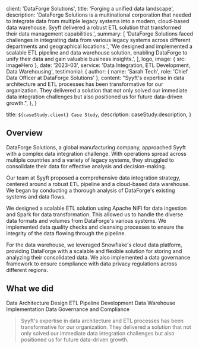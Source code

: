 
  client: 'DataForge Solutions',
  title: 'Forging a unified data landscape',
  description:
    'DataForge Solutions is a multinational corporation that needed to integrate data from multiple legacy systems into a modern, cloud-based data warehouse. Syyft delivered a robust ETL solution that transformed their data management capabilities.',
  summary: [
    'DataForge Solutions faced challenges in integrating data from various legacy systems across different departments and geographical locations.',
    'We designed and implemented a scalable ETL pipeline and data warehouse solution, enabling DataForge to unify their data and gain valuable business insights.',
  ],
  logo,
  image: { src: imageHero },
  date: '2023-03',
  service: 'Data Integration, ETL Development, Data Warehousing',
  testimonial: {
    author: { name: 'Sarah Tech', role: 'Chief Data Officer at DataForge Solutions' },
    content:
      "Syyft's expertise in data architecture and ETL processes has been transformative for our organization. They delivered a solution that not only solved our immediate data integration challenges but also positioned us for future data-driven growth.",
  },
}

  title: `${caseStudy.client} Case Study`,
  description: caseStudy.description,
}

## Overview

DataForge Solutions, a global manufacturing company, approached Syyft with a complex data integration challenge. With operations spread across multiple countries and a variety of legacy systems, they struggled to consolidate their data for effective analysis and decision-making.

Our team at Syyft proposed a comprehensive data integration strategy, centered around a robust ETL pipeline and a cloud-based data warehouse. We began by conducting a thorough analysis of DataForge's existing systems and data flows.

We designed a scalable ETL solution using Apache NiFi for data ingestion and Spark for data transformation. This allowed us to handle the diverse data formats and volumes from DataForge's various systems. We implemented data quality checks and cleansing processes to ensure the integrity of the data flowing through the pipeline.

For the data warehouse, we leveraged Snowflake's cloud data platform, providing DataForge with a scalable and flexible solution for storing and analyzing their consolidated data. We also implemented a data governance framework to ensure compliance with data privacy regulations across different regions.

## What we did

<TagList>
  <TagListItem>Data Architecture Design</TagListItem>
  <TagListItem>ETL Pipeline Development</TagListItem>
  <TagListItem>Data Warehouse Implementation</TagListItem>
  <TagListItem>Data Governance and Compliance</TagListItem>
</TagList>

<Blockquote
  author={{ name: 'Sarah Tech', role: 'Chief Data Officer at DataForge Solutions' }}
  image={{ src: imageEmilySelman }}
>
  Syyft's expertise in data architecture and ETL processes has been transformative for our organization. They delivered a solution that not only solved our immediate data integration challenges but also positioned us for future data-driven growth.
</Blockquote>

<StatList>
  <StatListItem value="99.9%" label="Data accuracy after integration" />
  <StatListItem value="85%" label="Reduction in data processing time" />
  <StatListItem value="360°" label="View of business operations" />
  <StatListItem value="30%" label="Increase in data-driven decisions" />
</StatList>